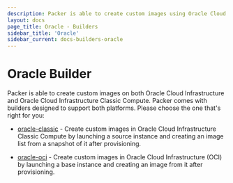 ```yaml
---
description: Packer is able to create custom images using Oracle Cloud Infrastructure.
layout: docs
page_title: Oracle - Builders
sidebar_title: 'Oracle'
sidebar_current: docs-builders-oracle
---
```


# Oracle Builder

Packer is able to create custom images on both Oracle Cloud Infrastructure and
Oracle Cloud Infrastructure Classic Compute. Packer comes with builders
designed to support both platforms. Please choose the one that's right for you:

- [oracle-classic](/docs/builders/oracle-classic.html) - Create custom images
  in Oracle Cloud Infrastructure Classic Compute by launching a source
  instance and creating an image list from a snapshot of it after
  provisioning.

- [oracle-oci](/docs/builders/oracle-oci.html) - Create custom images in
  Oracle Cloud Infrastructure (OCI) by launching a base instance and creating
  an image from it after provisioning.
